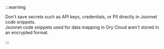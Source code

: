 :::warning

Don't save secrets such as API keys, credentials, or PII directly in Jsonnet
code snippets.  
Jsonnet code snippets used for data mapping in Ory Cloud aren't stored in an
encrypted format.

:::
